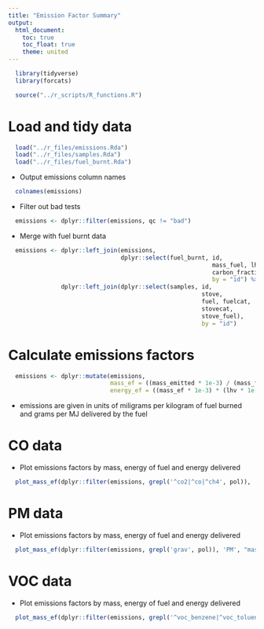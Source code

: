 ```yaml
---
title: "Emission Factor Summary"
output:
  html_document:
    toc: true
    toc_float: true
    theme: united
---
```


```r
  library(tidyverse)
  library(forcats)
```

```r
  source("../r_scripts/R_functions.R")
```

# Load and tidy data

```r
  load("../r_files/emissions.Rda")
  load("../r_files/samples.Rda")
  load("../r_files/fuel_burnt.Rda")
```

* Output emissions column names 

```r
  colnames(emissions)
```

* Filter out bad tests

```r
  emissions <- dplyr::filter(emissions, qc != "bad")
```

* Merge with fuel burnt data

```r
  emissions <- dplyr::left_join(emissions,
                                dplyr::select(fuel_burnt, id,
                                                          mass_fuel, lhv,
                                                          carbon_fraction),
                                                          by = "id") %>%
               dplyr::left_join(dplyr::select(samples, id,
                                                       stove,
                                                       fuel, fuelcat,
                                                       stovecat,
                                                       stove_fuel),
                                                       by = "id")
```

# Calculate emissions factors
 
```r
  emissions <- dplyr::mutate(emissions,
                             mass_ef = ((mass_emitted * 1e-3) / (mass_fuel * 1e-3)),  # mg / kg
                             energy_ef = ((mass_ef * 1e-3) * (lhv * 1e-3)))  # g / MJ
```

* emissions are given in units of miligrams per kilogram of fuel burned and grams per MJ delivered by the fuel

# CO data

* Plot emissions factors by mass, energy of fuel and energy delivered

```r
  plot_mass_ef(dplyr::filter(emissions, grepl('^co2|^co|^ch4', pol)), 'PM', "mass")
```

# PM data

* Plot emissions factors by mass, energy of fuel and energy delivered

```r
  plot_mass_ef(dplyr::filter(emissions, grepl('grav', pol)), 'PM', "mass")
```

# VOC data

* Plot emissions factors by mass, energy of fuel and energy delivered

```r
  plot_mass_ef(dplyr::filter(emissions, grepl('^voc_benzene|^voc_toluene', pol)), 'VOCs', "mass")
```
